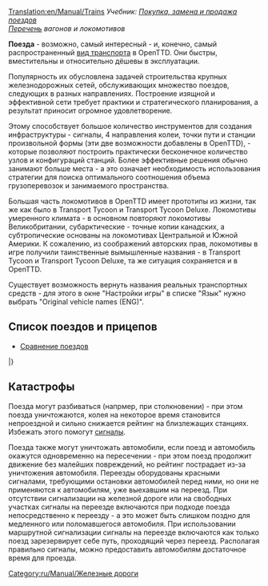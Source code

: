 [[Translation:en/Manual/Trains]]
{{ru/Manual/Оглавление}}
''Учебник: [[ru/Manual/Покупка и продажа поездов|Покупка, замена и продажа поездов]]''<br>
''[[:Category:ru/Manual/Поезда|Перечень]] вагонов и локомотивов''

'''Поезда''' - возможно, самый интересный - и, конечно, самый распространенный [[ru/Manual/Транспорт|вид транспорта]] в OpenTTD. Они быстры, вместительны и относительно дёшевы в эксплуатации.

Популярность их обусловлена задачей строительства крупных железнодорожных сетей, обслуживающих множество поездов, следующих в разных направлениях. Построение изящной и эффективной сети требует практики и стратегического планирования, а результат приносит огромное удовлетворение.

Этому способствует большое количество инструментов для создания инфраструктуры - сигналы, 4 направления колеи, точки пути и станции произвольной формы (эти две возможности добавлены в OpenTTD), - которые позволяют построить практически бесконечное количество узлов и конфигураций станций. Более эффективные решения обычно занимают больше места - а это означает необходимость использования стратегии для поиска оптимального соотношения объема грузоперевозок и занимаемого пространства.

Большая часть локомотивов в OpenTTD имеет прототипы из жизни, так же как было в Transport Tycoon и Transport Tycoon Deluxe. Локомотивы умеренного климата - в основном повторяют локомотивы Великобритании, субарктические - точные копии канадских, а субтропические основаны на локомотивах Центральной и Южной Америки. К сожалению, из соображений авторских прав, локомотивы в игре получили таинственные вымышленные названия - в Transport Tycoon и Transport Tycoon Deluxe, та же ситуация сохраняется и в OpenTTD. 

Существует возможность вернуть названия реальных транспортных средств - для этого в окне "Настройки игры" в списке "Язык" нужно выбрать "Original vehicle names (ENG)".
{{ru/Возможность|-0.6.3|text=(с 0.3.4)}}

==Список поездов и прицепов==

* [[ru/Manual/Base Set/Trains/Сравнение поездов|Сравнение поездов]]

{{ru/Manual/Шапка транспортно-климатической таблицы}}
{{en/Manual/VehicleTable/Header|Паровые локомотивы}}
{{en/Manual/VehicleTable/Row|
*[[File:en/Manual/Base Set/Trains/Kirbypaultank.png|Паровоз Kirby Paul Tank]] [[ru/Manual/Base Set/Trains/Kirby Paul Tank|Kirby Paul Tank]]
*[[File:en/Manual/Base Set/Trains/Chaneyjubilee.png|Паровоз Chaney "Jubilee"]] [[ru/Manual/Base Set/Trains/Chaney 'Jubilee'|Chaney "Jubilee"]]
*[[File:en/Manual/Base Set/Trains/Ginzua4.png|Паровоз Ginzu "A4"]] [[ru/Manual/Base Set/Trains/Ginzu 'A4'|Ginzu "A4"]]
*[[File:en/Manual/Base Set/Trains/Sh8p.png|Паровоз SH "8P"]] [[ru/Manual/Base Set/Trains/SH '8P'|SH "8P"]]
|
*[[File:en/Manual/Base Set/Trains/Wills280.png|Паровоз Wills 2-8-0]] [[ru/Manual/Base Set/Trains/Wills 2-8-0|Wills 2-8-0]]
|
*[[File:en/Manual/Base Set/Trains/Wills280.png|Паровоз Wills 2-8-0]] [[ru/Manual/Base Set/Trains/Wills 2-8-0|Wills 2-8-0]]
|
*[[File:en/Manual/Base Set/Trains/Ploddyphutchoochoo.png|Паровоз Ploddyphut Choo-Choo]] [[ru/Manual/Base Set/Trains/Ploddyphut Choo-Choo|Ploddyphut Choo-Choo]]
*[[File:en/Manual/Base Set/Trains/Powernautchoochoo.png|Паровоз Powernaut Choo-Choo]] [[ru/Manual/Base Set/Trains/Powernaut Choo-Choo|Powernaut Choo-Choo]]
*[[File:en/Manual/Base Set/Trains/Mightymoverchoochoo.png|Паровоз Might Mover Choo-Choo]] [[ru/Manual/Base Set/Trains/Mightymover Choo-Choo|Might Mover Choo-Choo]]
}}
{{en/Manual/VehicleTable/Header|Дизельные локомотивы}}
{{en/Manual/VehicleTable/Row|
*[[File:en/Manual/Base Set/Trains/Manleymoreldmu.png|Тепловоз Manley-Morel DMU]] [[ru/Manual/Base Set/Trains/Manley-Morel DMU|Manley-Morel DMU]]
*[[File:en/Manual/Base Set/Trains/Shhendry25.png|Тепловоз SH/Hendry "25"]] [[ru/Manual/Base Set/Trains/Hendry '25'|SH/Hendry "25"]]
*[[File:en/Manual/Base Set/Trains/Floss47.png|Тепловоз Floss "47"]] [[ru/Manual/Base Set/Trains/Floss '47'|Floss "47"]]
*[[File:en/Manual/Base Set/Trains/Uu37.png|Тепловоз UU "37"]] [[ru/Manual/Base Set/Trains/UU '37'|UU "37"]]
*[[File:en/Manual/Base Set/Trains/Sh125.png|Тепловоз SH "125"]] [[ru/Manual/Base Set/Trains/SH '125'|SH "125"]]
*[[File:en/Manual/Base Set/Trains/Dash.png|Тепловоз "Dash"]] [[ru/Manual/Base Set/Trains/Dash|"Dash"]]
|
*[[File:en/Manual/Base Set/Trains/Mjs250.png|Тепловоз MJS 250]] [[ru/Manual/Base Set/Trains/MJS250|MJS250]]
*[[File:en/Manual/Base Set/Trains/Kelling3100.png|Тепловоз Kelling 3100]] [[ru/Manual/Base Set/Trains/Kelling 3100|Kelling 3100]]
*[[File:en/Manual/Base Set/Trains/Cs4000.png|Тепловоз CS4000]] [[ru/Manual/Base Set/Trains/CS4000|CS4000]]
*[[File:en/Manual/Base Set/Trains/Cs2400.png|Тепловоз CS2400]] [[ru/Manual/Base Set/Trains/CS2400|CS2400]]
*[[File:en/Manual/Base Set/Trains/Mjs1000.png|Тепловоз MJS 1000]] [[ru/Manual/Base Set/Trains/MJS 1000|MJS 1000]]
*[[File:en/Manual/Base Set/Trains/Centennial.png|Тепловоз Centennial]] [[ru/Manual/Base Set/Trains/Centennial|Centennial]]
*[[File:en/Manual/Base Set/Trains/Turnerturbo.png|Тепловоз Turner Turbo]] [[ru/Manual/Base Set/Trains/Turner Turbo|Turner Turbo]]
|
*[[File:en/Manual/Base Set/Trains/Mjs250.png|Тепловоз MJS 250]] [[ru/Manual/Base Set/Trains/MJS250|MJS250]]
*[[File:en/Manual/Base Set/Trains/Kelling3100.png|Тепловоз Kelling 3100]] [[ru/Manual/Base Set/Trains/Kelling 3100|Kelling 3100]]
*[[File:en/Manual/Base Set/Trains/Cs4000.png|Тепловоз CS4000]] [[ru/Manual/Base Set/Trains/CS4000|CS4000]]
*[[File:en/Manual/Base Set/Trains/Cs2400.png|Тепловоз CS2400]] [[ru/Manual/Base Set/Trains/CS2400|CS2400]]
*[[File:en/Manual/Base Set/Trains/Mjs1000.png|Тепловоз MJS 1000]] [[ru/Manual/Base Set/Trains/MJS 1000|MJS 1000]]
*[[File:en/Manual/Base Set/Trains/Centennial.png|Тепловоз Centennial]] [[ru/Manual/Base Set/Trains/Centennial|Centennial]]
*[[File:en/Manual/Base Set/Trains/Turnerturbo.png|Тепловоз Turner Turbo]] [[ru/Manual/Base Set/Trains/Turner Turbo|Turner Turbo]]
|
*[[File:en/Manual/Base Set/Trains/Ploddyphutdiesel.png|Ploddyphut Diesel]] [[ru/Manual/Base Set/Trains/Ploddyphut Diesel|Ploddyphut Diesel]]
*[[File:en/Manual/Base Set/Trains/Powernautdiesel.png|Powernaut Diesel]] [[ru/Manual/Base Set/Trains/Powernaut Diesel|Powernaut Diesel]]
}}
{{en/Manual/VehicleTable/Header|Электрические локомотивы}}
{{en/Manual/VehicleTable/Row|
*[[File:en/Manual/Base Set/Trains/Sh30.png|Электровоз SH "30"]] [[ru/Manual/Base Set/Trains/SH '30'|SH "30"]]
*[[File:en/Manual/Base Set/Trains/Sh40.png|Электровоз SH "40"]] [[ru/Manual/Base Set/Trains/SH '40'|SH "40"]]
*[[File:en/Manual/Base Set/Trains/Tim.png|Электровоз "T.I.M."]] [[ru/Manual/Base Set/Trains/T.I.M.|"T.I.M."]]
*[[File:en/Manual/Base Set/Trains/Asiastar.png|Электровоз "Asiastar"]] [[ru/Manual/Base Set/Trains/AsiaStar|"AsiaStar"]]
|
Нету
|
Нету
|
Нету
}}
{{en/Manual/VehicleTable/Header|Монорельсовые локомотивы}}
{{en/Manual/VehicleTable/Row|
*[[File:en/Manual/Base Set/Trains/X2001.png|Монорельсовый электровоз X2001]] [[ru/Manual/Base Set/Trains/X2001|'X2001']]
*[[File:en/Manual/Base Set/Trains/Millenniumz1.png|Монорельсовый электровоз Milennium 'Z1']] [[ru/Manual/Base Set/Trains/Millennium Z1|'Millennium Z1']]
|
*[[File:en/Manual/Base Set/Trains/X2001.png|Монорельсовый электровоз X2001]] [[ru/Manual/Base Set/Trains/X2001|'X2001']]
*[[File:en/Manual/Base Set/Trains/Millenniumz1.png|Монорельсовый электровоз Milennium 'Z1']] [[ru/Manual/Base Set/Trains/Millennium Z1|'Millennium Z1']]
|
*[[File:en/Manual/Base Set/Trains/X2001.png|Монорельсовый электровоз X2001]] [[ru/Manual/Base Set/Trains/X2001|'X2001']]
*[[File:en/Manual/Base Set/Trains/Millenniumz1.png|Монорельсовый электровоз Milennium 'Z1']] [[ru/Manual/Base Set/Trains/Millennium Z1|'Millennium Z1']]
|
*[[File:en/Manual/Base Set/Trains/Wizzowowz99.png|Монорельсовый электровоз Wizzowow 'Z99']] [[ru/Manual/Base Set/Trains/Wizzowow Z99|Wizzowow Z99]]
}}
{{en/Manual/VehicleTable/Header|Магнитопланы}}
{{en/Manual/VehicleTable/Row|
*[[File:en/Manual/Base Set/Trains/Lev1leviathan.png|Локомотив-магнитоплан 1: Leviathan]] [[ru/Manual/Base Set/Trains/Lev1 'Leviathan'|Lev1 'Leviathan']]
*[[File:en/Manual/Base Set/Trains/Lev2cyclops.png|Локомотив-магнитоплан 2: Cyclops]] [[ru/Manual/Base Set/Trains/Lev2 'Cyclops'|Lev2 'Cyclops']]
*[[File:en/Manual/Base Set/Trains/Lev3pegasus.png|Локомотив-магнитоплан 3: Pegasus]] [[ru/Manual/Base Set/Trains/Lev3 'Pegasus'|Lev3 'Pegasus']]
*[[File:en/Manual/Base Set/Trains/Lev4chimaerarhead.png|Локомотив-магнитоплан 4: Chimaera (передний)]] [[ru/Manual/Base Set/Trains/Lev4 'Chimaera'|Lev4 'Chimaera']]
|
*[[File:en/Manual/Base Set/Trains/Lev1leviathan.png|Локомотив-магнитоплан 1: Leviathan]] [[ru/Manual/Base Set/Trains/Lev1 'Leviathan'|Lev1 'Leviathan']]
*[[File:en/Manual/Base Set/Trains/Lev2cyclops.png|Локомотив-магнитоплан 2: Cyclops]] [[ru/Manual/Base Set/Trains/Lev2 'Cyclops'|Lev2 'Cyclops']]
*[[File:en/Manual/Base Set/Trains/Lev3pegasus.png|Локомотив-магнитоплан 3: Pegasus]] [[ru/Manual/Base Set/Trains/Lev3 'Pegasus'|Lev3 'Pegasus']]
*[[File:en/Manual/Base Set/Trains/Lev4chimaerarhead.png|Локомотив-магнитоплан 4: Chimaera (передний)]] [[ru/Manual/Base Set/Trains/Lev4 'Chimaera'|Lev4 'Chimaera']]
|
*[[File:en/Manual/Base Set/Trains/Lev1leviathan.png|Локомотив-магнитоплан 1: Leviathan]] [[ru/Manual/Base Set/Trains/Lev1 'Leviathan'|Lev1 'Leviathan']]
*[[File:en/Manual/Base Set/Trains/Lev2cyclops.png|Локомотив-магнитоплан 2: Cyclops]] [[ru/Manual/Base Set/Trains/Lev2 'Cyclops'|Lev2 'Cyclops']]
*[[File:en/Manual/Base Set/Trains/Lev3pegasus.png|Локомотив-магнитоплан 3: Pegasus]] [[ru/Manual/Base Set/Trains/Lev3 'Pegasus'|Lev3 'Pegasus']]
*[[File:en/Manual/Base Set/Trains/Lev4chimaerarhead.png|Локомотив-магнитоплан 4: Chimaera (передний)]] [[ru/Manual/Base Set/Trains/Lev4 'Chimaera'|Lev4 'Chimaera']]
|
*[[File:en/Manual/Base Set/Trains/Wizzowowrocketeer.png|Игрушечный Wizzowow Rocketeer]] [[ru/Manual/Base Set/Trains/Wizzowow Rocketeer|Wizzowow Rocketeer]]
}}
{{en/Manual/VehicleTable/Header|Вагоны}}
{{en/Manual/VehicleTable/Row|
*[[File:en/Manual/Base Set/Trains/Passengercarriage.png|Стандартный пассажирский вагон]] [[ru/Manual/Base Set/Trains/Пассажирский вагон|Пассажирский вагон]]
*[[File:en/Manual/Base Set/Trains/Mailvan.png|Стандартный почтовый вагон]] [[ru/Manual/Base Set/Trains/Почтовый вагон|Почтовый вагон]]
*[[File:en/Manual/Base Set/Trains/Coaltruck.png|Стандартная угольная платформа]] [[ru/Manual/Base Set/Trains/Угольная платформа|Угольная платформа]]
*[[File:en/Manual/Base Set/Trains/Oiltanker car.png|Стандартная нефтяная цистерна]] [[ru/Manual/Base Set/Trains/Нефтяная цистерна|Нефтяная цистерна]]
*[[File:en/Manual/Base Set/Trains/Livestockvan.png|Стандартный вагон для скота]] [[ru/Manual/Base Set/Trains/Вагон для скота|Вагон для скота]]
*[[File:en/Manual/Base Set/Trains/Goodsvan.png|Стандартный товарный вагон]] [[ru/Manual/Base Set/Trains/Товарный вагон|Товарный вагон]]
*[[File:en/Manual/Base Set/Trains/Grainhopper.png|Стандартный хоппер для зерна]] [[ru/Manual/Base Set/Trains/Хоппер для зерна|Хоппер для зерна]]
*[[File:en/Manual/Base Set/Trains/Woodtruck.png|Стандартный вагон для дерева]] [[ru/Manual/Base Set/Trains/Вагон для дерева|Вагон для дерева]]
*[[File:en/Manual/Base Set/Trains/Ironorehopper.png|Стандартный хоппер для железной руды]] [[ru/Manual/Base Set/Trains/Хоппер для железной руды|Хоппер для железной руды]]
*[[File:en/Manual/Base Set/Trains/Steeltruck.png|Стандартный вагон для стали]] [[ru/Manual/Base Set/Trains/Вагон для стали|Вагон для стали]]
*[[File:en/Manual/Base Set/Trains/Armouredvan.png|Стандартный бронированный вагон]] [[ru/Manual/Base Set/Trains/Бронированный вагон|Бронированный вагон]]
|
*[[File:en/Manual/Base Set/Trains/Passengercarriagex.png|Субтропический и субарктический пассажирский вагон]] [[ru/Manual/Base Set/Trains/Пассажирский вагон|Пассажирский вагон]]
*[[File:en/Manual/Base Set/Trains/Mailvan.png|Стандартный почтовый вагон]] [[ru/Manual/Base Set/Trains/Почтовый вагон|Почтовый вагон]]
*[[File:en/Manual/Base Set/Trains/Coaltruck.png|Стандартная угольная платформа]] [[ru/Manual/Base Set/Trains/Угольная платформа|Угольная платформа]]
*[[File:en/Manual/Base Set/Trains/Oiltanker car.png|Стандартная нефтяная цистерна]] [[ru/Manual/Base Set/Trains/Нефтяная цистерна|Нефтяная цистерна]]
*[[File:en/Manual/Base Set/Trains/Livestockvan.png|Стандартный вагон для скота]] [[ru/Manual/Base Set/Trains/Вагон для скота|Вагон для скота]]
*[[File:en/Manual/Base Set/Trains/Goodsvan.png|Стандартный товарный вагон]] [[ru/Manual/Base Set/Trains/Товарный вагон|Товарный вагон]]
*[[File:en/Manual/Base Set/Trains/Grainhopper.png|Стандартный хоппер для зерна]] [[ru/Manual/Base Set/Trains/Хоппер для зерна|Хоппер для зерна]]
*[[File:en/Manual/Base Set/Trains/Woodtruck.png|Стандартный вагон для дерева]] [[ru/Manual/Base Set/Trains/Вагон для дерева|Вагон для дерева]]
*[[File:en/Manual/Base Set/Trains/Armouredvan.png|Стандартный бронированный вагон]] [[ru/Manual/Base Set/Trains/Бронированный вагон|Бронированный вагон]]
*[[File:en/Manual/Base Set/Trains/Foodvan.png|Субтропический и субарктичекий рефрижератор]] [[ru/Manual/Base Set/Trains/Рефрижератор|Рефрижератор]]
*[[File:en/Manual/Base Set/Trains/Papertruck.png|Субарктический вагон для бумаги]] [[ru/Manual/Base Set/Trains/Вагон для бумаги|Вагон для бумаги]]
|
*[[File:en/Manual/Base Set/Trains/Passengercarriagex.png|Субтропический и субарктический пассажирский вагон]] [[ru/Manual/Base Set/Trains/Пассажирский вагон|Пассажирский вагон]]
*[[File:en/Manual/Base Set/Trains/Mailvan.png|Стандартный почтовый вагон]] [[ru/Manual/Base Set/Trains/Почтовый вагон|Почтовый вагон]]
*[[File:en/Manual/Base Set/Trains/Oiltanker car.png|Стандартная нефтяная цистерна]] [[ru/Manual/Base Set/Trains/Нефтяная цистерна|Нефтяная цистерна]]
*[[File:en/Manual/Base Set/Trains/Goodsvan.png|Стандартный товарный вагон]] [[ru/Manual/Base Set/Trains/Товарный вагон|Товарный вагон]]
*[[File:en/Manual/Base Set/Trains/Grainhopper.png|Стандартный хоппер для зерна]] [[ru/Manual/Base Set/Trains/Хоппер для зерна|Хоппер для зерна]]
*[[File:en/Manual/Base Set/Trains/Woodtruck.png|Стандартный вагон для дерева]] [[ru/Manual/Base Set/Trains/Вагон для дерева|Вагон для дерева]]
*[[File:en/Manual/Base Set/Trains/Armouredvan.png|Стандартный бронированный вагон]] [[ru/Manual/Base Set/Trains/Бронированный вагон|Бронированный вагон]]
*[[File:en/Manual/Base Set/Trains/Foodvan.png|Субтропический и субарктичекий рефрижератор]] [[ru/Manual/Base Set/Trains/Рефрижератор|Рефрижератор]]
*[[File:en/Manual/Base Set/Trains/Copperorehopper.png|Субтропический Хоппер для медной руды]] [[ru/Manual/Base Set/Trains/Хоппер для медной руды|Хоппер для медной руды]]
*[[File:en/Manual/Base Set/Trains/Watertanker.png|Субтропическая водяная цистерна]] [[ru/Manual/Base Set/Trains/Водяная цистерна|Водяная цистерна]]
*[[File:en/Manual/Base Set/Trains/Fruittruck.png|Субтропический вагон для фруктов]] [[ru/Manual/Base Set/Trains/Вагон для фруктов|Вагон для фруктов]]
*[[File:en/Manual/Base Set/Trains/Rubbertruck.png|Субтропический вагон для каучука]] [[ru/Manual/Base Set/Trains/Вагон для каучука|Вагон для каучука]]
|
*[[File:en/Manual/Base Set/Trains/Passengercarriagetoyland.png|Стандартный пассажирский вагон]] [[ru/Manual/Base Set/Trains/Пассажирский вагон|Пассажирский вагон]]
*[[File:en/Manual/Base Set/Trains/Mailvanx.png|Стандартный почтовый вагон]] [[ru/Manual/Base Set/Trains/Почтовый вагон|Почтовый вагон]]
*[[File:en/Manual/Base Set/Trains/Sugartruck.png|Игрушечный вагон для сахара]] [[ru/Manual/Base Set/Trains/Вагон для сахара|Вагон для сахара]]
*[[File:en/Manual/Base Set/Trains/Candyflosshopper.png|Игрушечный хоппер для сахарной ваты]] [[ru/Manual/Base Set/Trains/Хоппер для сахарной ваты|Хоппер для сахарной ваты]]
*[[File:en/Manual/Base Set/Trains/Toffeehopper.png|Toyland Toffee Hopper]] [[en/Manual/Base Set/Trains/Toffee Hopper]]
*[[File:en/Manual/Base Set/Trains/Bubblevan.png|Toyland Bubble Van]] [[en/Manual/Base Set/Trains/Bubble Van]]
*[[File:en/Manual/Base Set/Trains/Colatanker.png|Toyland Cola Tanker]] [[en/Manual/Base Set/Trains/Cola Tanker]]
*[[File:en/Manual/Base Set/Trains/Sweetvan.png|Toyland Sweet Van]] [[en/Manual/Base Set/Trains/Sweet Van]]
*[[File:en/Manual/Base Set/Trains/Toyvan.png|Toyland Toy Van]] [[en/Manual/Base Set/Trains/Toy Van]]
*[[File:en/Manual/Base Set/Trains/Batterytruck.png|Toyland Battery Truck]] [[en/Manual/Base Set/Trains/Battery Truck]]
*[[File:en/Manual/Base Set/Trains/Fuzzydrinktruck.png|Toyland Fuzzy Drink Truck]] [[en/Manual/Base Set/Trains/Fizzy Drink Truck]]
*[[File:en/Manual/Base Set/Trains/Plastictruck.png|Toyland Plastic Truck]] [[en/Manual/Base Set/Trains/Plastic Truck]]
}}
|}

==Катастрофы==
Поезда могут разбиваться (напрмер, при столкновении) - при этом поезда уничтожаются, колея на некоторое время становится непроездной и сильно снижается рейтинг на близлежащих станциях. Избежать этого помогут [[ru/Manual/Сигналы|сигналы]].

Поезда также могут уничтожать автомобили, если поезд и автомобиль окажутся одновременно на пересечении - при этом поезд продолжит движение без малейших повреждений, но рейтинг пострадает из-за уничтожения автомобиля. Переезды оборудованы красными сигналами, требующими остановки автомобилей перед ними, но они не применяются к автомобилям, уже выехавшим на переезд. При отсутствии сигнализации на железной дороге или на свободных участках сигналы на переезде включаются при подходе поезда непосредственно к переезду - а это может быть слишком поздно для медленного или поломавшегося автомобиля. При использовании маршрутной сигнализации сигналы на переезде включаются как только поезд зарезервирует себе путь, проходящий через переезд. Располагая правильно сигналы, можно предоставить автомобилям достаточное время для проезда.

[[Category:ru/Manual/Железные дороги]]
